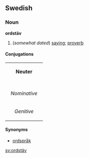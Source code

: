 ==Swedish==
===Noun===
'''ordstäv'''
#(''somewhat dated'') [[saying]]; [[proverb]]

====Conjugations====
{| border=1 cellspacing=0 
| bgcolor=#FFFFF0 colspan=5 align=center | '''Neuter''' 
|- 
|- bgcolor=#FFFFF0 align=center 
! rowspan=2 | 
| colspan=2 width=105 | ''Singular'' 
| colspan=2 | ''Plural'' 
|- bgcolor=#FFFFF0 align=center 
| width=105 | ''Indefinite'' 
| width=105 | ''Definite'' 
| width=105 | ''Indefinite'' 
|  width=105 | ''Definite'' 
|- align=center 
| width=105 bgcolor=#FFFFF0 | ''Nominative'' 
| [[ordstäv]] 
| [[ordstävet]] 
| [[ordstäv]] 
| [[ordstäven]] 
|- align=center 
| width=105 bgcolor=#FFFFF0 | ''Genitive'' 
| [[ordstävs]] 
| [[ordstävets]] 
| [[ordstävs]] 
| [[ordstävens]] 
|} 

====Synonyms====
*[[ordspråk]]

[[sv:ordstäv]]